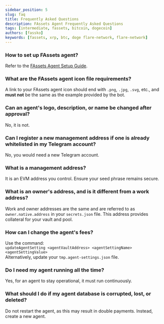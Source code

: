 ```yaml
---
sidebar_position: 5
slug: faq
title: Frequently Asked Questions
description: FAssets Agent Frequently Asked Questions
tags: [intermediate, fassets, bitcoin, dogecoin]
authors: [fassko]
keywords: [fassets, xrp, btc, doge flare-network, flare-network]
---
```


### How to set up FAssets agent?

Refer to the [FAssets Agent Setup Guide](/fassets/guides/deploy-fassets-agent).

### What are the FAssets agent icon file requirements?

A link to your FAssets agent icon should end with `.png`, `.jpg`, `.svg`, etc., and **must not** be the same as the example provided by the bot.

### Can an agent's logo, description, or name be changed after approval?

No, it is not.

### Can I register a new management address if one is already whitelisted in my Telegram account?

No, you would need a new Telegram account.

### What is a management address?

It is an EVM address you control. Ensure your seed phrase remains secure.

### What is an owner's address, and is it different from a work address?

Work and owner addresses are the same and are referred to as `owner.native.address` in your `secrets.json` file. This address provides collateral for your vault and pool.

### How can I change the agent's fees?

Use the command:  
`updateAgentSetting <agentVaultAddress> <agentSettingName> <agentSettingValue>`  
Alternatively, update your `tmp.agent-settings.json` file.

### Do I need my agent running all the time?

Yes, for an agent to stay operational, it must run continuously.

### What should I do if my agent database is corrupted, lost, or deleted?

Do not restart the agent, as this may result in double payments. Instead, create a new agent.
